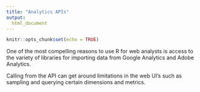 ```yaml
---
title: "Analytics APIs"
output:
  html_document
---
```


```r
knitr::opts_chunk$set(echo = TRUE)
```

One of the most compelling reasons to use R for web analysts is access to the variety of libraries for importing data from Google Analytics and Adobe Analytics.

Calling from the API can get around limitations in the web UI's such as sampling and querying certain dimensions and metrics.
